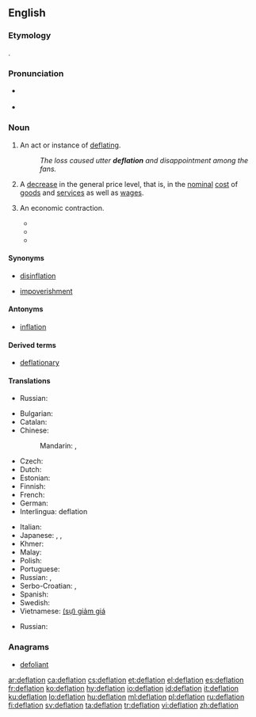 ==English==
{{wikipedia}}

===Etymology===
{{suffix|deflate|ion|lang=en}}.

===Pronunciation===
* {{a|UK}} {{IPA|/dɪˈfleɪʃən/|lang=en}}
* {{rhymes|eɪʃən|lang=en}}

===Noun===
{{en-noun}}

# An act or instance of [[deflate|deflating]].
#: ''The loss caused utter '''deflation''' and disappointment among the fans.''
# {{label|en|economics}} A [[decrease]] in the general price level, that is, in the [[nominal]] [[cost]] of [[goods]] and [[services]] as well as [[wages]].
# {{label|en|economics|euphemistic}} An economic contraction.
#* {{quote-news|title=Stans to seek foreign trade|work=Christian Science Monitor|date=March 13, 1969|passage=Beyond that, there is the hope that '''deflation''' of the US economy which the administration has in mind will, overtime; stem the import flood.}}
#* {{quote-news|title=Unions Hold Key To British Stability|work=Milwaukee Sentinel|date=October 11|year=1976|passage=It also must be acknowledged that Britain's problems won't be solved by an abrupt '''deflation''' of the economy.}}
#* {{quote-news|title=Valley Pipe Dream Wrecked Economy|work=Calgary Herald|date=June 3|year=1978|passage=The great '''deflation''' of the northern economy occurred with the rupturing of the Mackenzie Valley pipe dream.}}

====Synonyms====
* {{sense|decrease in price level}} [[disinflation]]
* {{sense|economic contraction}} [[impoverishment]]

====Antonyms====
* [[inflation]]

====Derived terms====
* [[deflationary]]

====Translations====
{{trans-top|instance of deflating}}
* Russian: {{t+|ru|выка́чивание|n}} {{qualifier|во́здуха, га́за}}
{{trans-mid}}
{{trans-bottom}}
{{trans-top|decrease in the general price level}}
* Bulgarian: {{t+|bg|дефлация|f}}
* Catalan: {{t|ca|deflació|f}}
* Chinese:
*: Mandarin: {{t|cmn|通貨緊縮|sc=Hani}}, {{t+|cmn|通货紧缩|tr=tōnghuò jǐnsuō|sc=Hani}}
* Czech: {{t+|cs|deflace|f}}
* Dutch: {{t+|nl|deflatie}}
* Estonian: {{t+|et|deflatsioon}}
* Finnish: {{t+|fi|deflaatio}}
* French: {{t+|fr|déflation|f}}
* German: {{t+|de|Deflation|f}}
* Interlingua: deflation
{{trans-mid}}
* Italian: {{t+|it|deflazione|f}}
* Japanese: {{t+|ja|デフレーション|tr=defurēshon|sc=Jpan}}, {{t+|ja|通貨収縮|tr=つうかしゅうしゅく, tsūka jūshuku|sc=Jpan}} {{qualifier|currency contraction}}, {{t+|ja|収縮|tr=しゅうしゅく, jūshuku|sc=Jpan}}
* Khmer: {{t|km|អប្បផរណា|tr=ap pak por ro nar|sc=Khmr}}
* Malay: {{t|ms|deflasi}}
* Polish: {{t+|pl|deflacja|f}}
* Portuguese: {{t|pt|deflação|f}}
* Russian: {{t+|ru|дефля́ция|f}}, {{t|ru|сниже́ние цен|n}}
* Serbo-Croatian: {{t|sh|deflacija}}, {{t|sh|дефлација|f}}
* Spanish: {{t+|es|deflación|f}}
* Swedish: {{t+|sv|deflation}}
* Vietnamese: [[giảm giá|(sự) giảm giá]]
{{trans-bottom}}
{{trans-top|economic contraction}}
* Russian: {{t+|ru|дефля́ция|f}}
{{trans-mid}}
{{trans-bottom}}

===Anagrams===
* [[defoliant#English|defoliant]]

[[ar:deflation]]
[[ca:deflation]]
[[cs:deflation]]
[[et:deflation]]
[[el:deflation]]
[[es:deflation]]
[[fr:deflation]]
[[ko:deflation]]
[[hy:deflation]]
[[io:deflation]]
[[id:deflation]]
[[it:deflation]]
[[ku:deflation]]
[[lo:deflation]]
[[hu:deflation]]
[[ml:deflation]]
[[pl:deflation]]
[[ru:deflation]]
[[fi:deflation]]
[[sv:deflation]]
[[ta:deflation]]
[[tr:deflation]]
[[vi:deflation]]
[[zh:deflation]]